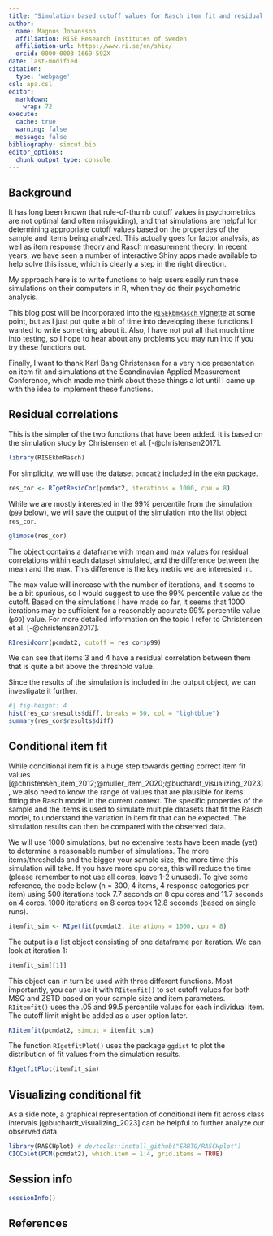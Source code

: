 ---
title: "Simulation based cutoff values for Rasch item fit and residual correlations"
author: 
  name: Magnus Johansson
  affiliation: RISE Research Institutes of Sweden
  affiliation-url: https://www.ri.se/en/shic/
  orcid: 0000-0003-1669-592X
date: last-modified
citation:
  type: 'webpage'
csl: apa.csl
editor: 
  markdown: 
    wrap: 72
execute: 
  cache: true
  warning: false
  message: false
bibliography: simcut.bib
editor_options: 
  chunk_output_type: console
---

## Background

It has long been known that rule-of-thumb cutoff values in psychometrics are not optimal (and often misguiding), and that simulations are helpful for determining appropriate cutoff values based on the properties of the sample and items being analyzed. This actually goes for factor analysis, as well as item response theory and Rasch measurement theory. In recent years, we have seen a number of interactive Shiny apps made available to help solve this issue, which is clearly a step in the right direction.

My approach here is to write functions to help users easily run these simulations on their computers in R, when they do their psychometric analysis.

This blog post will be incorporated into the [`RISEkbmRasch` vignette](https://pgmj.github.io/raschrvignette/RaschRvign.html) at some point, but as I just put quite a bit of time into developing these functions I wanted to write something about it. Also, I have not put all that much time into testing, so I hope to hear about any problems you may run into if you try these functions out.

Finally, I want to thank Karl Bang Christensen for a very nice presentation on item fit and simulations at the Scandinavian Applied Measurement Conference, which made me think about these things a lot until I came up with the idea to implement these functions.

## Residual correlations

This is the simpler of the two functions that have been added. It is based on the simulation study by Christensen et al. [-@christensen2017].

```{r}
library(RISEkbmRasch)
```

For simplicity, we will use the dataset `pcmdat2` included in the `eRm` package.

```{r}
res_cor <- RIgetResidCor(pcmdat2, iterations = 1000, cpu = 8)
```

While we are mostly interested in the 99% percentile from the simulation (`p99` below), we will save the output of the simulation into the list object `res_cor`.

```{r}
glimpse(res_cor)
```

The object contains a dataframe with mean and max values for residual correlations within each dataset simulated, and the difference between the mean and the max. This difference is the key metric we are interested in.

 The max value will increase with the number of iterations, and it seems to be a bit spurious, so I would suggest to use the 99% percentile value as the cutoff. Based on the simulations I have made so far, it seems that 1000 iterations may be sufficient for a reasonably accurate 99% percentile value (`p99`) value. For more detailed information on the topic I refer to Christensen et al. [-@christensen2017].

```{r}
RIresidcorr(pcmdat2, cutoff = res_cor$p99)
```

We can see that items 3 and 4 have a residual correlation between them that is quite a bit above the threshold value.

Since the results of the simulation is included in the output object, we can investigate it further.

```{r}
#| fig-height: 4
hist(res_cor$results$diff, breaks = 50, col = "lightblue")
summary(res_cor$results$diff)
```

## Conditional item fit

While conditional item fit is a huge step towards getting correct item fit values [@christensen_item_2012;@muller_item_2020;@buchardt_visualizing_2023], we also need to know the range of values that are plausible for items fitting the Rasch model in the current context. The specific properties of the sample and the items is used to simulate multiple datasets that fit the Rasch model, to understand the variation in item fit that can be expected. The simulation results can then be compared with the observed data.

::: {.callout-note}
We will use 1000 simulations, but no extensive tests have been made (yet) to determine a reasonable number of simulations. The more items/thresholds and the bigger your sample size, the more time this simulation will take. If you have more cpu cores, this will reduce the time (please remember to not use all cores, leave 1-2 unused). To give some reference, the code below (n = 300, 4 items, 4 response categories per item) using 500 iterations took 7.7 seconds on 8 cpu cores and 11.7 seconds on 4 cores. 1000 iterations on 8 cores took 12.8 seconds (based on single runs).
:::

```{r}
itemfit_sim <- RIgetfit(pcmdat2, iterations = 1000, cpu = 8)
```

The output is a list object consisting of one dataframe per iteration. We can look at iteration 1:
```{r}
itemfit_sim[[1]]
```

This object can in turn be used with three different
functions. Most importantly, you can use it with `RIitemfit()` to set
cutoff values for both MSQ and ZSTD based on your sample size and item
parameters. `RIitemfit()` uses the .05 and 99.5 percentile values for each individual item.
The cutoff limit might be added as a user option later.

```{r}
RIitemfit(pcmdat2, simcut = itemfit_sim)
```

The function `RIgetfitPlot()` uses the package `ggdist` to plot the
distribution of fit values from the simulation results.

```{r}
RIgetfitPlot(itemfit_sim)
```

## Visualizing conditional fit

As a side note, a graphical representation of conditional item fit across class intervals [@buchardt_visualizing_2023] can be helpful to further analyze our observed data.

```{r}
library(RASCHplot) # devtools::install_github("ERRTG/RASCHplot")
CICCplot(PCM(pcmdat2), which.item = 1:4, grid.items = TRUE)
```


## Session info

```{r}
sessionInfo()
```

## References


